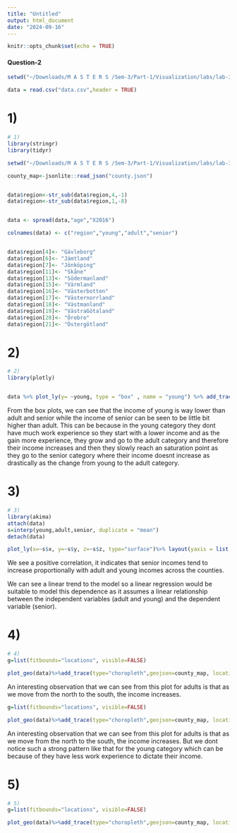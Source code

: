 ```yaml
---
title: "Untitled"
output: html_document
date: "2024-09-16"
---
```


```r
knitr::opts_chunk$set(echo = TRUE)
```

#### Question-2

```r
setwd("~/Downloads/M A S T E R S /Sem-3/Part-1/Visualization/labs/lab-3")

data = read.csv("data.csv",header = TRUE)

```

# 1)
```r
# 1) 
library(stringr)
library(tidyr)

setwd("~/Downloads/M A S T E R S /Sem-3/Part-1/Visualization/labs/lab-3")

county_map<-jsonlite::read_json("county.json")


data$region<-str_sub(data$region,4,-1)
data$region<-str_sub(data$region,1,-8)


data <- spread(data,"age","X2016")

colnames(data) <- c("region","young","adult","senior")


data$region[4]<- "Gävleborg"
data$region[6]<- "Jämtland"
data$region[7]<- "Jönköping"
data$region[11]<- "Skåne"
data$region[13]<- "Södermanland"
data$region[15]<- "Värmland"
data$region[16]<- "Västerbotten"
data$region[17]<- "Västernorrland"
data$region[18]<- "Västmanland"
data$region[19]<- "VästraGötaland"
data$region[20]<- "Örebro"
data$region[21]<- "Östergötland"

```


# 2)
```r
# 2) 
library(plotly)


data %>% plot_ly(y= ~young, type = "box" , name = "young") %>% add_trace(y = ~adult, type ="box", name = "adult") %>% add_trace(y = ~senior, type ="box", name = "senior") %>% layout(yaxis = list(title = 'Income'))

```


From the box plots, we can see that the income of young is way lower than adult and senior while the income of senior can be seen to be little bit higher than adult. This can be because in the young category they dont have much work experience so they start with a lower income and as the gain more experience, they grow and go to the adult category and therefore their income increases and then they slowly reach an saturation point as they go to the senior category where their income doesnt increase as drastically as the change from young to the adult category.  


# 3)
```r
# 3) 
library(akima)
attach(data)
s=interp(young,adult,senior, duplicate = "mean")
detach(data)

plot_ly(x=~s$x, y=~s$y, z=~s$z, type="surface")%>% layout(yaxis = list(title = 'Income'))

```


We see a positive correlation, it indicates that senior incomes tend to increase proportionally with adult and young incomes across the counties.

We can see a linear trend to the model so a linear regression would be suitable to model this dependence as it assumes a linear relationship between the independent variables (adult and young) and the dependent variable (senior).

# 4)
```r
# 4) 
g=list(fitbounds="locations", visible=FALSE)

plot_geo(data)%>%add_trace(type="choropleth",geojson=county_map, locations=~region,z=~adult, featureidkey="properties.NAME_1")%>%layout(geo=g)

```

An interesting observation that we can see from this plot for adults is that as we move from the north to the south, the income increases. 

```r
g=list(fitbounds="locations", visible=FALSE)

plot_geo(data)%>%add_trace(type="choropleth",geojson=county_map, locations=~region,z=~young, featureidkey="properties.NAME_1")%>%layout(geo=g)

```

An interesting observation that we can see from this plot for adults is that as we move from the north to the south, the income increases. But we dont notice such a strong pattern like that for the young category which can be because of they have less work experience to dictate their income. 


# 5)
```r
# 5) 
g=list(fitbounds="locations", visible=FALSE)

plot_geo(data)%>%add_trace(type="choropleth",geojson=county_map, locations=~region,z=~young, featureidkey="properties.NAME_1") %>% add_trace(type="scattergeo",lat=~58.4108, lon=~15.6214) %>%layout(geo=g)

```


